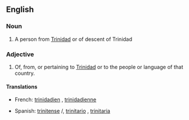 ==English==

===Noun===
{{en-noun}}

# A person from [[Trinidad]] or of descent of Trinidad

===Adjective===
{{en-adj|-}}

# Of, from, or pertaining to [[Trinidad]] or to the people or language of that country.

====Translations====
{{trans-top}}
* French: [[trinidadien]] {{m}}, [[trinidadienne]] {{f}}
{{trans-mid}}
* Spanish: [[trinitense]] {{m}}/{{f}}, [[trinitario]] {{m}} {{italbrac|Venezuela}},  [[trinitaria]] {{f}} {{italbrac|Venezuela}}
{{trans-bottom}}